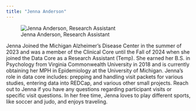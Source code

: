 ```yaml
---
title: "Jenna Anderson"
---
```

::: {.grid}

::: {.g-col-6}
![Jenna Anderson, Research Assistant](../images/Anderson_Jenna2.jpg)
:::

::: {.g-col-6}

Jenna Joined the Michigan Alzheimer’s Disease Center in the summer of 2023 and was a member of the Clinical Core until the Fall of 2024 when she joined the Data Core as a Research Assistant (Temp). She earned her B.S. in Psychology from Virginia Commonwealth University in 2018 and is currently obtaining her MPH in Epidemiology at the University of Michigan. Jenna's role in data core includes: prepping and handling visit packets for various studies, entering data into REDCap, and various other small projects. Reach out to Jenna if you have any questions regarding participant visits or specific visit questions. In her free time, Jenna loves to play different sports, like soccer and judo, and enjoys traveling.  

:::
:::